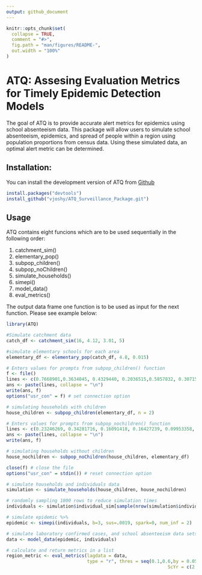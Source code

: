 ```yaml
---
output: github_document
---
```


<!-- README.md is generated from README.Rmd. Please edit that file -->

```r
knitr::opts_chunk$set(
  collapse = TRUE,
  comment = "#>",
  fig.path = "man/figures/README-",
  out.width = "100%"
)
```

# ATQ: Assesing Evaluation Metrics for Timely Epidemic Detection Models

<!-- badges: start -->
<!-- badges: end -->

The goal of ATQ is to provide accurate alert metrics for epidemics using school absenteeism data. This package will allow users to simulate school absenteeism, epidemics, and spread of people within a region using population proportions from census data. Using these simulated data, an optimal alert metric can be determined.

## Installation:

You can install the development version of ATQ from [Github](https://github.com/vjoshy/ATQ_Surveillance_Package)

``` r
install.packages("devtools")
install_github("vjoshy/ATQ_Surveillance_Package.git")
```

## Usage

ATQ contains eight funcions which are to be used sequentially in the following order:\

1. catchment_sim()
2. elementary_pop()
3. subpop_children()
4. subpop_noChildren()
5. simulate_households()
6. simepi()
7. model_data()
8. eval_metrics()

The output data frame one function is to be used as input for the next function. Please see example below:

```r
library(ATQ)

#Simulate catchment data
catch_df <- catchment_sim(16, 4.12, 3.01, 5)

#simulate elementary schools for each area
elementary_df <- elementary_pop(catch_df, 4.8, 0.015)

# Enters values for prompts from subpop_children() function
f <- file()
lines <- c(0.7668901,0.3634045, 0.4329440, 0.2036515,0.5857832, 0.3071523, 0.1070645,0.4976825)
ans <- paste(lines, collapse = "\n")
write(ans, f)
options("usr_con" = f) # set connection option

# simulating households with children
house_children <- subpop_children(elementary_df, n = 2)

# Enters values for prompts from subpop_nochildren() function
lines <- c(0.23246269, 0.34281716, 0.16091418, 0.16427239, 0.09953358, 0.4277052)
ans <- paste(lines, collapse = "\n")
write(ans, f)

# simulating households without children
house_nochildren <- subpop_noChildren(house_children, elementary_df)

close(f) # close the file
options("usr_con" = stdin()) # reset connection option

# simulate households and individuals data
simulation <- simulate_households(house_children, house_nochildren)

# randomly sampling 1000 rows to reduce simulation times
individuals <- simulation$individual_sim[sample(nrow(simulation$individual_sim),1000),]

# simulate epidemic %>% 
epidemic <- simepi(individuals, b=3, sus=.0019, spark=0, num_inf = 2)

# simulate laboratory confirmed cases, and school absenteeism data sets
data <- model_data(epidemic, individuals)

# calculate and return metrics in a list
region_metric <- eval_metrics(lagdata = data,
                              type = "r", thres = seq(0.1,0.6,by = 0.05),
                                                            ScYr = c(2:10), yr.weights = c(1:9)/sum(c(1:9)))
```

